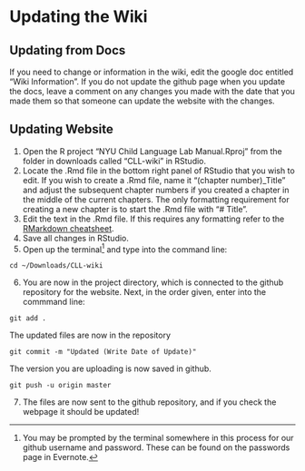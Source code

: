 # Updating the Wiki

## Updating from Docs

If you need to change or information in the wiki, edit the google doc entitled "Wiki Information". If you do not update the github page when you update the docs, leave a comment on any changes you made with the date that you made them so that someone can update the website with the changes. 

## Updating Website

1. Open the R project "NYU Child Language Lab Manual.Rproj" from the folder in downloads called "CLL-wiki" in RStudio.
2. Locate the .Rmd file in the bottom right panel of RStudio that you wish to edit. If you wish to create a .Rmd file, name it "(chapter number)_Title" and adjust the subsequent chapter numbers if you created a chapter in the middle of the current chapters. The only formatting requirement for creating a new chapter is to start the .Rmd file with "# Title".
3. Edit the text in the .Rmd file. If this requires any formatting refer to the [RMarkdown cheatsheet](https://www.rstudio.com/wp-content/uploads/2016/03/rmarkdown-cheatsheet-2.0.pdf).
4. Save all changes in RStudio. 
5. Open up the terminal^[You may be prompted by the terminal somewhere in this process for our github username and password. These can be found on the passwords page in Evernote.] and type into the command line:

```
cd ~/Downloads/CLL-wiki
```
6. You are now in the project directory, which is connected to the github repository for the website. Next, in the order given, enter into the commmand line:

```
git add .
```
The updated files are now in the repository
```
git commit -m "Updated (Write Date of Update)"
```
The version you are uploading is now saved in github.
```
git push -u origin master
```
7. The files are now sent to the github repository, and if you check the webpage it should be updated!


